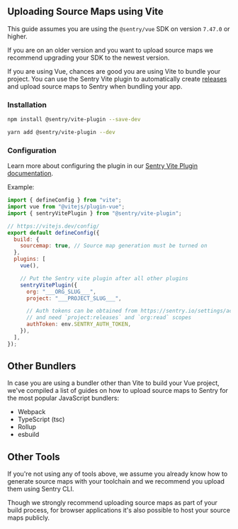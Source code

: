 ## Uploading Source Maps using Vite

<Note>

This guide assumes you are using the `@sentry/vue` SDK on version `7.47.0` or higher.

If you are on an older version and you want to upload source maps we recommend upgrading your SDK to the newest version.

</Note>

If you are using Vue, chances are good you are using Vite to bundle your project.
You can use the Sentry Vite plugin to automatically create [releases](/product/releases/) and upload source maps to Sentry when bundling your app.

### Installation

```bash {tabTitle:npm}
npm install @sentry/vite-plugin --save-dev
```

```bash {tabTitle:Yarn}
yarn add @sentry/vite-plugin --dev
```

### Configuration

Learn more about configuring the plugin in our [Sentry Vite Plugin documentation](https://www.npmjs.com/package/@sentry/vite-plugin).

Example:

```javascript {filename:vite.config.js}
import { defineConfig } from "vite";
import vue from "@vitejs/plugin-vue";
import { sentryVitePlugin } from "@sentry/vite-plugin";

// https://vitejs.dev/config/
export default defineConfig({
  build: {
    sourcemap: true, // Source map generation must be turned on
  },
  plugins: [
    vue(),

    // Put the Sentry vite plugin after all other plugins
    sentryVitePlugin({
      org: "___ORG_SLUG___",
      project: "___PROJECT_SLUG___",

      // Auth tokens can be obtained from https://sentry.io/settings/account/api/auth-tokens/
      // and need `project:releases` and `org:read` scopes
      authToken: env.SENTRY_AUTH_TOKEN,
    }),
  ],
});
```

## Other Bundlers

In case you are using a bundler other than Vite to build your Vue project, we've compiled a list of guides on how to upload source maps to Sentry for the most popular JavaScript bundlers:

- <PlatformLink to="/sourcemaps/uploading/webpack/">Webpack</PlatformLink>
- <PlatformLink to="/sourcemaps/uploading/typescript/">
    TypeScript (tsc)
  </PlatformLink>
- <PlatformLink to="/sourcemaps/uploading/rollup/">Rollup</PlatformLink>
- <PlatformLink to="/sourcemaps/uploading/esbuild/">esbuild</PlatformLink>

## Other Tools

If you're not using any of tools above, we assume you already know how to generate source maps with your toolchain and we recommend you upload them using <PlatformLink to="/sourcemaps/uploading/cli/">Sentry CLI</PlatformLink>.

<Note>

Though we strongly recommend uploading source maps as part of your build process, for browser applications it's also possible to <PlatformLink to="/sourcemaps/uploading/hosting-publicly/">host your source maps publicly</PlatformLink>.

</Note>
